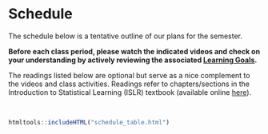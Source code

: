 # Schedule {-}

The schedule below is a tentative outline of our plans for the semester.

**Before each class period, please watch the indicated videos and check on your understanding by actively reviewing the associated [Learning Goals](learning-objectives.html).** 

The readings listed below are optional but serve as a nice complement to the videos and class activities. Readings refer to chapters/sections in the Introduction to Statistical Learning (ISLR) textbook (available online [here](https://www.statlearning.com/s/ISLRSeventhPrinting.pdf)).

<br>

```r
htmltools::includeHTML("schedule_table.html")
```
